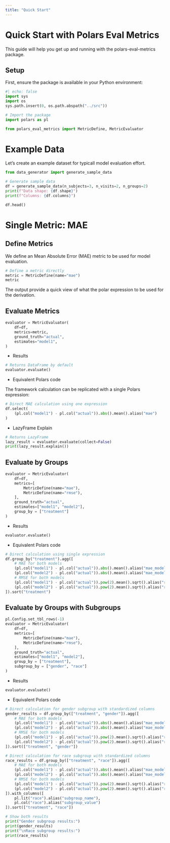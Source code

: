 ```yaml
---
title: "Quick Start"
---
```


# Quick Start with Polars Eval Metrics

This guide will help you get up and running with the polars-eval-metrics package.

## Setup

First, ensure the package is available in your Python environment:

```python
#| echo: false
import sys
import os
sys.path.insert(0, os.path.abspath("../src"))
```

```python
# Import the package
import polars as pl

from polars_eval_metrics import MetricDefine, MetricEvaluator
```

# Example Data 

Let's create an example dataset for typicall 
model evaluation effort. 

```python
from data_generator import generate_sample_data

# Generate sample data
df = generate_sample_data(n_subjects=3, n_visits=2, n_groups=2)
print(f"Data shape: {df.shape}")
print(f"Columns: {df.columns}")

df.head()
```

# Single Metric: MAE

## Define Metrics 

We define an Mean Absolute Error (MAE) metric to be used for model evaluation. 

```python
# Define a metric directly
metric = MetricDefine(name="mae")
metric
```

The output provide a quick view of what the polar expression
to be used for the derivation. 

## Evaluate Metrics 

```python
evaluator = MetricEvaluator(
    df=df,
    metrics=metric,
    ground_truth="actual",
    estimates="model1",
)
```

- Results 

```python
# Returns DataFrame by default
evaluator.evaluate()  
```

- Equivalent Polars code

The framework calculation can be replicated with a single Polars expression:

```python
# Direct MAE calculation using one expression
df.select(
    (pl.col("model1") - pl.col("actual")).abs().mean().alias("mae")
)
``` 

- LazyFrame Explain

```python
# Returns LazyFrame
lazy_result = evaluator.evaluate(collect=False)  
print(lazy_result.explain())
```


## Evaluate by Groups

```python
evaluator = MetricEvaluator(
    df=df,
    metrics=[
        MetricDefine(name="mae"),
        MetricDefine(name="rmse"),
    ],
    ground_truth="actual",
    estimates=["model1", "model2"],
    group_by = ["treatment"]
)
```

- Results

```python
evaluator.evaluate()
```

- Equivalent Polars code

```python
# Direct calculation using single expression
df.group_by("treatment").agg([
    # MAE for both models
    (pl.col("model1") - pl.col("actual")).abs().mean().alias("mae_model1"),
    (pl.col("model2") - pl.col("actual")).abs().mean().alias("mae_model2"),
    # RMSE for both models  
    (pl.col("model1") - pl.col("actual")).pow(2).mean().sqrt().alias("rmse_model1"),
    (pl.col("model2") - pl.col("actual")).pow(2).mean().sqrt().alias("rmse_model2"),
]).sort("treatment")
```


## Evaluate by Groups with Subgroups

```python
pl.Config.set_tbl_rows(-1)
evaluator = MetricEvaluator(
    df=df,
    metrics=[
        MetricDefine(name="mae"),
        MetricDefine(name="rmse"),
    ],
    ground_truth="actual",
    estimates=["model1", "model2"],
    group_by = ["treatment"],
    subgroup_by = ["gender", "race"]
)
```

- Results

```python
evaluator.evaluate()
```

- Equivalent Polars code

```python
# Direct calculation for gender subgroup with standardized columns
gender_results = df.group_by(["treatment", "gender"]).agg([
    # MAE for both models
    (pl.col("model1") - pl.col("actual")).abs().mean().alias("mae_model1"),
    (pl.col("model2") - pl.col("actual")).abs().mean().alias("mae_model2"),
    # RMSE for both models  
    (pl.col("model1") - pl.col("actual")).pow(2).mean().sqrt().alias("rmse_model1"),
    (pl.col("model2") - pl.col("actual")).pow(2).mean().sqrt().alias("rmse_model2"),
]).sort(["treatment", "gender"])

# Direct calculation for race subgroup with standardized columns  
race_results = df.group_by(["treatment", "race"]).agg([
    # MAE for both models
    (pl.col("model1") - pl.col("actual")).abs().mean().alias("mae_model1"),
    (pl.col("model2") - pl.col("actual")).abs().mean().alias("mae_model2"),
    # RMSE for both models  
    (pl.col("model1") - pl.col("actual")).pow(2).mean().sqrt().alias("rmse_model1"),
    (pl.col("model2") - pl.col("actual")).pow(2).mean().sqrt().alias("rmse_model2"),
]).with_columns([
    pl.lit("race").alias("subgroup_name"),
    pl.col("race").alias("subgroup_value")
]).sort(["treatment", "race"])

# Show both results
print("Gender subgroup results:")
print(gender_results)
print("\nRace subgroup results:")
print(race_results)
```